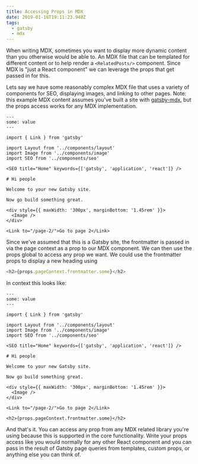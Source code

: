 ```yaml
---
title: Accessing Props in MDX
date: 2019-01-18T19:11:23.948Z
tags:
  - gatsby
  - mdx
---
```

When writing MDX, sometimes you want to display more dynamic content than you otherwise would be able to. An MDX file that can be templated for different content or to help render a `<RelatedPosts/>` component. Since MDX is "just a React component" we can leverage the props that get passed in for this.

Lets say we have some reasonably complex MDX file that uses a variety of components for SEO, displaying images, and linking to other pages. Note: this example MDX content assumes you've built a site with [gatsby-mdx](https://github.com/ChristopherBiscardi/gatsby-mdx), but the props access works for any MDX implementation.

```mdx
---
some: value
---

import { Link } from 'gatsby'

import Layout from '../components/layout'
import Image from '../components/image'
import SEO from '../components/seo'

<SEO title="Home" keywords={['gatsby', 'application', 'react']} />

# Hi people

Welcome to your new Gatsby site.

Now go build something great.

<div style={{ maxWidth: '300px', marginBottom: '1.45rem' }}>
  <Image />
</div>

<Link to="/page-2/">Go to page 2</Link>
```

Since we've assumed that this is a Gatsby site, the frontmatter is passed in via the page context as a prop to our MDX component. We can then use the props global to access any prop we want. We could use the frontmatter props to display a new heading using

```js
<h2>{props.pageContext.frontmatter.some}</h2>
```

In context this looks like:

```mdx
---
some: value
---

import { Link } from 'gatsby'

import Layout from '../components/layout'
import Image from '../components/image'
import SEO from '../components/seo'

<SEO title="Home" keywords={['gatsby', 'application', 'react']} />

# Hi people

Welcome to your new Gatsby site.

Now go build something great.

<div style={{ maxWidth: '300px', marginBottom: '1.45rem' }}>
  <Image />
</div>

<Link to="/page-2/">Go to page 2</Link>

<h2>{props.pageContext.frontmatter.some}</h2>
```

And that's it. You can access any prop from any MDX related library you're using because this is supported in the core functionality. Write your props access like you would normally for any other React component and you can pass in the result of Gatsby page queries from templates, custom props, or anything else you can think of.
